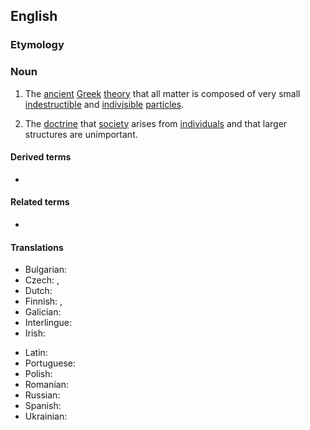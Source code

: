 ==English==
{{wikipedia}}

===Etymology===
{{suffix|en|atom|ism}}

===Noun===
{{en-noun|~}}

# {{lb|en|philosophy}} The [[ancient]] [[Greek]] [[theory]] that all matter is composed of very small [[indestructible]] and [[indivisible]] [[particle]]s.
# {{lb|en|philosophy}} The [[doctrine]] that [[society]] arises from [[individual]]s and that larger structures are unimportant.

====Derived terms====
* {{l|en|logical atomism}}

====Related terms====
* {{l|en|atomistic}}

====Translations====
{{trans-top|ancient Greek theory}}
* Bulgarian: {{t|bg|атомизъм|m|sc=Cyrl}}
* Czech: {{t+|cs|atomismus|m}}, {{t+|cs|atomizmus|m}}
* Dutch: {{t+|nl|atomisme|n}}
* Finnish: {{t+|fi|atomismi}}, {{t|fi|atomioppi}}
* Galician: {{t+|gl|atomismo|m}}
* Interlingue: {{t|ie|atomisme}}
* Irish: {{t|ga|adamhachas|m}}
{{trans-mid}}
* Latin: {{t-needed|la}}
* Portuguese: {{t+|pt|atomismo|m}}
* Polish: {{t|pl|atomizm}}
* Romanian: {{t+|ro|atomism|n}}
* Russian: {{t+|ru|атоми́зм|m}}
* Spanish: {{t-needed|es}}
* Ukrainian: {{t+|uk|атомізм|m|sc=Cyrl}}
{{trans-bottom}}